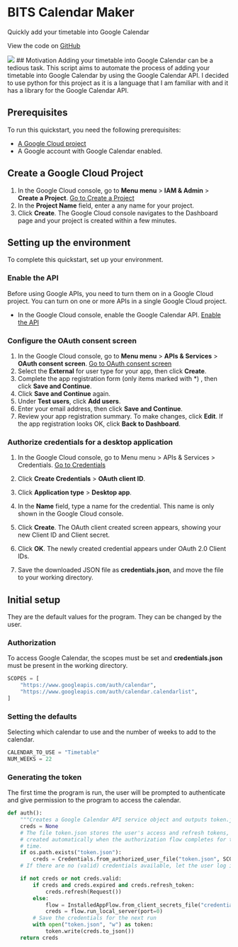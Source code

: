 
# BITS Calendar Maker
Quickly add your timetable into Google Calendar

View the code on [GitHub](https://github.com/kevin-samson/BITS-Calendar-Maker)

<Image src="/images/bits.png" width={1000} height={1000} />
## Motivation 
Adding your timetable into Google Calendar can be a tedious task. This script aims to automate the process of adding your timetable into Google Calendar by using 
the Google Calendar API. I decided to use python for this project as it is a language that I am familiar with and it has a library for the Google Calendar API.

## Prerequisites

To run this quickstart, you need the following prerequisites:

- <a href="https://developers.google.com/workspace/guides/create-project" target="_blank" className="external">A Google Cloud project</a>
- A Google account with Google Calendar enabled.

## Create a Google Cloud Project

1. In the Google Cloud console, go to **Menu menu** > **IAM & Admin** > **Create a Project**.
   <a href="https://console.cloud.google.com/projectcreate" className="button button-primary" target="console">Go to Create a Project</a>
2. In the **Project Name** field, enter a any name for your project.
3. Click **Create**. The Google Cloud console navigates to the Dashboard page and your project is created within a few minutes.

## Setting up the environment

To complete this quickstart, set up your environment.

### Enable the API

Before using Google APIs, you need to turn them on in a Google Cloud project. You can turn on one or more APIs in a single Google Cloud project.

- In the Google Cloud console, enable the Google Calendar API.
  <a href="https://console.cloud.google.com/flows/enableapi?apiid=calendar-json.googleapis.com" className="button button-primary" target="console">Enable the API</a>

### Configure the OAuth consent screen

1. In the Google Cloud console, go to **Menu menu** > **APIs & Services** > **OAuth consent screen**.
   <a href="https://console.cloud.google.com/apis/credentials/consent" className="button button-primary" target="console">Go to OAuth consent screen</a>
2. Select the **External** for user type for your app, then click **Create**.
3. Complete the app registration form (only items marked with \*) , then click **Save and Continue**.
4. Click **Save and Continue** again.
5. Under **Test users**, click **Add users**.
6. Enter your email address, then click **Save and Continue**.
7. Review your app registration summary. To make changes, click **Edit**. If the app registration looks OK, click **Back to Dashboard**.

### Authorize credentials for a desktop application

1. In the Google Cloud console, go to Menu menu > APIs & Services > Credentials.
   <a href="https://console.cloud.google.com/apis/credentials" className="button button-primary" target="console">Go to Credentials</a>

2. Click **Create Credentials** > **OAuth client ID**.
3. Click **Application type** > **Desktop app**.
4. In the **Name** field, type a name for the credential. This name is only shown in the Google Cloud console.
5. Click **Create**. The OAuth client created screen appears, showing your new Client ID and Client secret.
6. Click **OK**. The newly created credential appears under OAuth 2.0 Client IDs.
7. Save the downloaded JSON file as **credentials.json**, and move the file to your working directory.

## Initial setup
They are the default values for the program. They can be changed by the user.

### Authorization
To access Google Calendar, the scopes must be set and **credentials.json** must be present in the working directory.

```py copy filename="main.py"
SCOPES = [
    "https://www.googleapis.com/auth/calendar",
    "https://www.googleapis.com/auth/calendar.calendarlist",
]
```

### Setting the defaults
Selecting which calendar to use and the number of weeks to add to the calendar.

```py copy filename="main.py"
CALENDAR_TO_USE = "Timetable"
NUM_WEEKS = 22
```

### Generating the token
The first time the program is run, the user will be prompted to authenticate and give permission to the program to access the calendar.

```py copy filename="main.py"
def auth():
    """Creates a Google Calendar API service object and outputs token.json"""
    creds = None
    # The file token.json stores the user's access and refresh tokens, and is
    # created automatically when the authorization flow completes for the first
    # time.
    if os.path.exists("token.json"):
        creds = Credentials.from_authorized_user_file("token.json", SCOPES)
    # If there are no (valid) credentials available, let the user log in.

    if not creds or not creds.valid:
        if creds and creds.expired and creds.refresh_token:
            creds.refresh(Request())
        else:
            flow = InstalledAppFlow.from_client_secrets_file("credentials.json", SCOPES)
            creds = flow.run_local_server(port=0)
        # Save the credentials for the next run
        with open("token.json", "w") as token:
            token.write(creds.to_json())
    return creds
```